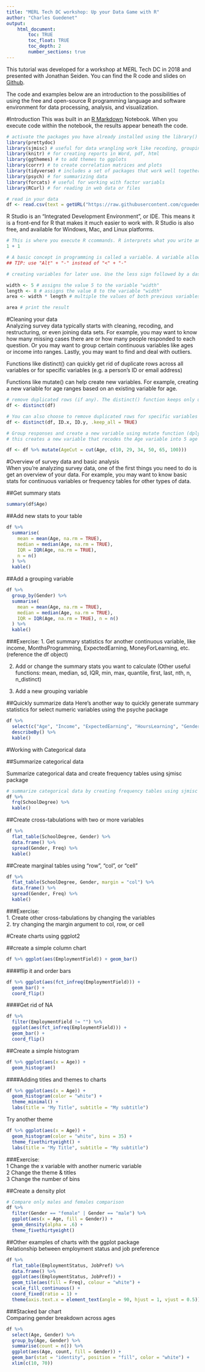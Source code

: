 ```yaml
---
title: "MERL Tech DC workshop: Up your Data Game with R"
author: "Charles Guedenet"
output: 
    html_document:
        toc: TRUE
        toc_float: TRUE
        toc_depth: 2
        number_sections: true
---
```


This tutorial was developed for a workshop at MERL Tech DC in 2018 and presented with Jonathan Seiden. You can find the R code and slides on [Github](https://github.com/cguedenet/MERL-Tech-workshop.git).   
  
The code and examples below are an introduction to the possibilities of using the free and open-source R programming language and software environment for data processing, analysis, and visualization.  
  
#Introduction
This was built in an [R Markdown](http://rmarkdown.rstudio.com) Notebook. When you execute code within the notebook, the results appear beneath the code. 

```r
# activate the packages you have already installed using the library() function
library(prettydoc)
library(sjmisc) # useful for data wrangling work like recoding, grouping variables, summarizing data
library(knitr) # for creating reports in Word, pdf, html
library(ggthemes) # to add themes to ggplots
library(corrr) # to create correlation matrices and plots
library(tidyverse) # includes a set of packages that work well together (ggplot, tidyr, dplyr, and others)
library(psych) # for summarizing data
library(forcats) # useful for working with factor variabls
library(RCurl) # for reading in web data or files
```

```r
# read in your data
df <- read.csv(text = getURL("https://raw.githubusercontent.com/cguedenet/guedenet-website/master/2016.coders.survey.csv"))
```

R Studio is an "Integrated Development Environment", or IDE. This means it is a front-end for R that makes it much easier to work with. R Studio is also free, and available for Windows, Mac, and Linux platforms.
```r

# This is where you execute R ccommands. R interprets what you write and prints the results
1 + 1

# A basic concept in programming is called a variable. A variable allows you to store a value (e.g. 5) or an object (e.g. a function) in R for easy access later.
## TIP: use "Alt" + "-" instead of "<" + "-"

# creating variables for later use. Use the less sign followed by a dash to create a variable

width <- 5 # assigns the value 5 to the variable "width"
length <- 8 # assigns the value 8 to the variable "width"
area <- width * length # multiple the values of both previous variables to create a new variable: "area"

area # print the result
```

#Cleaning your data  
Analyzing survey data typically starts with cleaning, recoding, and restructuring, or even joining data sets. For example, you may want to know how many missing cases there are or how many people responded to each question. Or you may want to group certain continuous variables like ages or income into ranges. Lastly, you may want to find and deal with outliers.  
  
Functions like distinct() can quickly get rid of duplicate rows across all variables or for specific variables (e.g. a person's ID or email address)  
    
Functions like mutate() can help create new variables. For example, creating a new variable for age ranges based on an existing variable for age.  
   
```r

# remove duplicated rows (if any). The distinct() function keeps only unique rows.
df <- distinct(df)

# You can also choose to remove duplicated rows for specific variables like ID.x and ID.y
df <- distinct(df, ID.x, ID.y, .keep_all = TRUE)

# Group responses and create a new variable using mutate function (dplyr package)
# this creates a new variable that recodes the Age variable into 5 age categories

df <- df %>% mutate(AgeCut = cut(Age, c(10, 29, 34, 50, 65, 100)))
```

#Overview of survey data and basic analysis  
When you're analyzing survey data, one of the first things you need to do is get an overview of your data. For example, you may want to know basic stats for continuous variables or frequency tables for other types of data.  

##Get summary stats  
```r
summary(df$Age)
```

##Add new stats to your table  
```r
df %>%
  summarise(
    mean = mean(Age, na.rm = TRUE),
    median = median(Age, na.rm = TRUE),
    IQR = IQR(Age, na.rm = TRUE),
    n = n()
  ) %>%
  kable()
```
  
##Add a grouping variable
```r
df %>%
  group_by(Gender) %>%
  summarise(
    mean = mean(Age, na.rm = TRUE),
    median = median(Age, na.rm = TRUE),
    IQR = IQR(Age, na.rm = TRUE), n = n()
  ) %>%
  kable()
```

###Exercise: 
1. Get summary statistics for another continuous variable, like income, MonthsProgramming, ExpectedEarning, MoneyForLearning, etc. (reference the df object)
   
2. Add or change the summary stats you want to calculate (Other useful functions: mean, median, sd, IQR, min, max, quantile, first, last, nth, n, n_distinct)
   
3. Add a new grouping variable
  
##Quickly summarize data
Here's another way to quickly generate summary statistics for select numeric variables using the psyche package  
```r
df %>%
  select(c("Age", "Income", "ExpectedEarning", "HoursLearning", "Gender")) %>%
  describeBy() %>%
  kable()
```

#Working with Categorical data  
    
##Summarize categorical data     
  
Summarize categorical data and create frequency tables using sjmisc package    
```r
# summarize categorical data by creating frequency tables using sjmisc package. Frequency table for the variable: "SchoolDegree"
df %>%
  frq(SchoolDegree) %>%
  kable()
```

##Create cross-tabulations with two or more variables
```r
df %>%
  flat_table(SchoolDegree, Gender) %>%
  data.frame() %>%
  spread(Gender, Freq) %>%
  kable()
```

##Create marginal tables using "row", "col", or "cell"
```r
df %>%
  flat_table(SchoolDegree, Gender, margin = "col") %>%
  data.frame() %>%
  spread(Gender, Freq) %>%
  kable()
```
   
###Exercise:   
1. Create other cross-tabulations by changing the variables   
2. try changing the margin argument to col, row, or cell
    
     
#Create charts using ggplot2   
   
##create a simple column chart
```r
df %>% ggplot(aes(EmploymentField)) + geom_bar()
```
   
####flip it and order bars
```r

df %>% ggplot(aes(fct_infreq(EmploymentField))) +
  geom_bar() +
  coord_flip()
```
   
####Get rid of NA
```r
df %>%
  filter(EmploymentField != "") %>%
  ggplot(aes(fct_infreq(EmploymentField))) +
  geom_bar() +
  coord_flip()
```
   
##Create a simple histogram  
```r
df %>% ggplot(aes(x = Age)) +
  geom_histogram()
```
    
####Adding titles and themes to charts  
```r
df %>% ggplot(aes(x = Age)) +
  geom_histogram(color = "white") +
  theme_minimal() +
  labs(title = "My Title", subtitle = "My subtitle")
```
      
Try another theme  
```r
df %>% ggplot(aes(x = Age)) +
  geom_histogram(color = "white", bins = 35) +
  theme_fivethirtyeight() +
  labs(title = "My Title", subtitle = "My subtitle")
```
   
###Exercise:   
1 Change the x variable with another numeric variable   
2 Change the theme & titles   
3 Change the number of bins   
    
   
##Create a density plot   
```r
# Compare only males and females comparison
df %>%
  filter(Gender == "female" | Gender == "male") %>%
  ggplot(aes(x = Age, fill = Gender)) +
  geom_density(alpha = .6) +
  theme_fivethirtyeight()
```

##Other examples of charts with the ggplot package    
Relationship between employment status and job preference   
```r
df %>%
  flat_table(EmploymentStatus, JobPref) %>%
  data.frame() %>%
  ggplot(aes(EmploymentStatus, JobPref)) +
  geom_tile(aes(fill = Freq), colour = "white") +
  scale_fill_continuous() +
  coord_fixed(ratio = 1) +
  theme(axis.text.x = element_text(angle = 90, hjust = 1, vjust = 0.5))
```
   
###Stacked bar chart   
Comparing gender breakdown across ages
```r
df %>%
  select(Age, Gender) %>%
  group_by(Age, Gender) %>%
  summarise(count = n()) %>%
  ggplot(aes(Age, count, fill = Gender)) +
  geom_bar(stat = "identity", position = "fill", color = "white") +
  xlim(c(10, 70))
```
